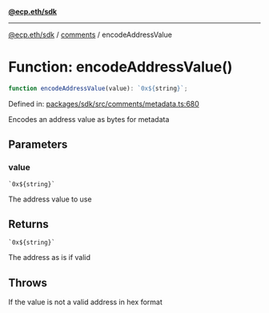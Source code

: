 [**@ecp.eth/sdk**](../../index.mdx)

***

[@ecp.eth/sdk](/sdk-reference/index.mdx) / [comments](/sdk-reference/comments/index.mdx) / encodeAddressValue

# Function: encodeAddressValue()

```ts
function encodeAddressValue(value): `0x${string}`;
```

Defined in: [packages/sdk/src/comments/metadata.ts:680](https://github.com/ecp-eth/comments-monorepo/blob/main/packages/sdk/src/comments/metadata.ts#L680)

Encodes an address value as bytes for metadata

## Parameters

### value

`` `0x${string}` ``

The address value to use

## Returns

`` `0x${string}` ``

The address as is if valid

## Throws

If the value is not a valid address in hex format
